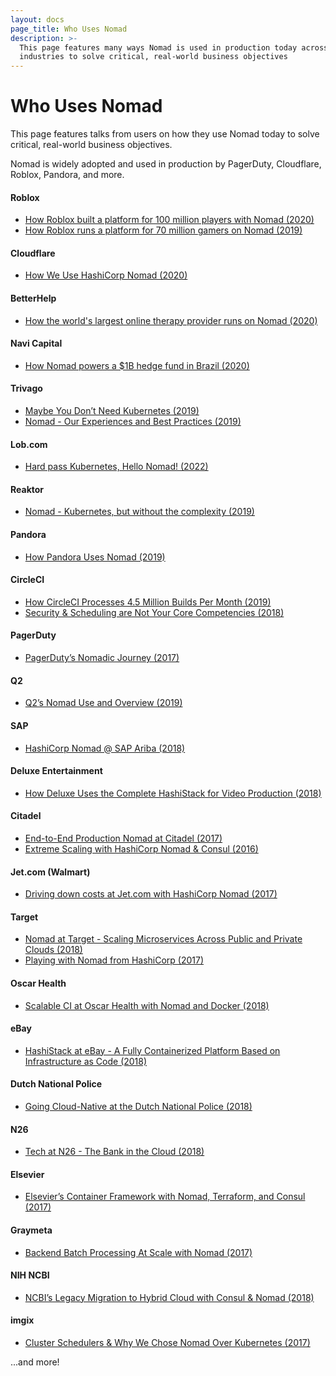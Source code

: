 ```yaml
---
layout: docs
page_title: Who Uses Nomad
description: >-
  This page features many ways Nomad is used in production today across many
  industries to solve critical, real-world business objectives
---
```


# Who Uses Nomad

This page features talks from users on how they use Nomad today to solve critical, real-world business objectives.

Nomad is widely adopted and used in production by PagerDuty, Cloudflare, Roblox, Pandora, and more.

#### Roblox

- [How Roblox built a platform for 100 million players with Nomad (2020)](https://www.hashicorp.com/case-studies/roblox/)
- [How Roblox runs a platform for 70 million gamers on Nomad (2019)](https://portworx.com/architects-corner-roblox-runs-platform-70-million-gamers-hashicorp-nomad/)

#### Cloudflare

- [How We Use HashiCorp Nomad (2020)](https://blog.cloudflare.com/how-we-use-hashicorp-nomad/)

#### BetterHelp

- [How the world's largest online therapy provider runs on Nomad (2020)](https://www.youtube.com/watch?v=eN2ghrGpiUo)

#### Navi Capital

- [How Nomad powers a \$1B hedge fund in Brazil (2020)](https://www.hashicorp.com/blog/nomad-community-story-navi-capital/)

#### Trivago

- [Maybe You Don’t Need Kubernetes (2019)](https://endler.dev/2019/maybe-you-dont-need-kubernetes/)
- [Nomad - Our Experiences and Best Practices (2019)](https://tech.trivago.com/2019/01/25/nomad-our-experiences-and-best-practices/)

#### Lob.com

- [Hard pass Kubernetes, Hello Nomad! (2022)](https://www.lob.com/blog/alternative-to-kubernetes)

#### Reaktor

- [Nomad - Kubernetes, but without the complexity (2019)](https://youtu.be/GkmyNBUugg8)

#### Pandora

- [How Pandora Uses Nomad (2019)](https://www.youtube.com/watch?v=OsZeKTP2u98&t=2s)

#### CircleCI

- [How CircleCI Processes 4.5 Million Builds Per Month (2019)](https://stackshare.io/circleci/how-circleci-processes-4-5-million-builds-per-month)
- [Security & Scheduling are Not Your Core Competencies (2018)](https://www.hashicorp.com/resources/nomad-vault-circleci-security-scheduling)

#### PagerDuty

- [PagerDuty’s Nomadic Journey (2017)](https://www.hashicorp.com/resources/pagerduty-nomad-journey)

#### Q2

- [Q2’s Nomad Use and Overview (2019)](https://www.youtube.com/watch?v=OsZeKTP2u98&feature=youtu.be&t=1499)

#### SAP

- [HashiCorp Nomad @ SAP Ariba (2018)](https://www.hashicorp.com/resources/nomad-community-call-core-team-sap-ariba)

#### Deluxe Entertainment

- [How Deluxe Uses the Complete HashiStack for Video Production (2018)](https://www.hashicorp.com/resources/deluxe-hashistack-video-production)

#### Citadel

- [End-to-End Production Nomad at Citadel (2017)](https://www.hashicorp.com/resources/end-to-end-production-nomad-citadel)
- [Extreme Scaling with HashiCorp Nomad & Consul (2016)](https://www.hashicorp.com/resources/citadel-scaling-hashicorp-nomad-consul)

#### Jet.com (Walmart)

- [Driving down costs at Jet.com with HashiCorp Nomad (2017)](https://www.hashicorp.com/resources/jet-walmart-hashicorp-nomad-azure-run-apps)

#### Target

- [Nomad at Target - Scaling Microservices Across Public and Private Clouds (2018)](https://www.hashicorp.com/resources/nomad-scaling-target-microservices-across-cloud)
- [Playing with Nomad from HashiCorp (2017)](https://danielparker.me/nomad/hashicorp/schedulers/nomad/)

#### Oscar Health

- [Scalable CI at Oscar Health with Nomad and Docker (2018)](https://www.hashicorp.com/resources/scalable-ci-oscar-health-insurance-nomad-docker)

#### eBay

- [HashiStack at eBay - A Fully Containerized Platform Based on Infrastructure as Code (2018)](https://www.hashicorp.com/resources/ebay-hashistack-fully-containerized-platform-iac)

#### Dutch National Police

- [Going Cloud-Native at the Dutch National Police (2018)](https://www.hashicorp.com/resources/going-cloud-native-at-the-dutch-national-police)

#### N26

- [Tech at N26 - The Bank in the Cloud (2018)](https://medium.com/insiden26/tech-at-n26-the-bank-in-the-cloud-e5ff818b528b)

#### Elsevier

- [Elsevier’s Container Framework with Nomad, Terraform, and Consul (2017)](https://www.hashicorp.com/resources/elsevier-nomad-container-framework-demo)

#### Graymeta

- [Backend Batch Processing At Scale with Nomad (2017)](https://www.hashicorp.com/resources/backend-batch-processing-nomad)

#### NIH NCBI

- [NCBI’s Legacy Migration to Hybrid Cloud with Consul & Nomad (2018)](https://www.hashicorp.com/resources/ncbi-legacy-migration-hybrid-cloud-consul-nomad)

#### imgix

- [Cluster Schedulers & Why We Chose Nomad Over Kubernetes (2017)](https://medium.com/@copyconstruct/schedulers-kubernetes-and-nomad-b0f2e14a896)

...and more!
